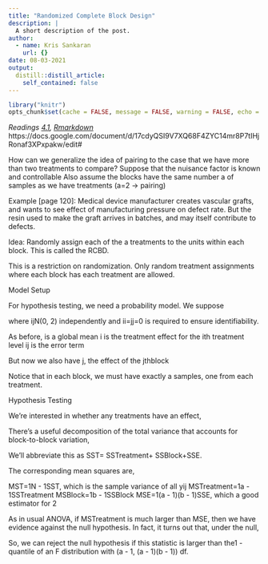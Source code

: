 ```yaml
---
title: "Randomized Complete Block Design"
description: |
  A short description of the post.
author:
  - name: Kris Sankaran
    url: {}
date: 08-03-2021
output:
  distill::distill_article:
    self_contained: false
---
```



```r
library("knitr")
opts_chunk$set(cache = FALSE, message = FALSE, warning = FALSE, echo = TRUE)
```

_Readings [4.1](), [Rmarkdown]()_
https://docs.google.com/document/d/17cdyQSI9V7XQ68F4ZYC14mr8P7tIHjRonaf3XPxpakw/edit#

How can we generalize the idea of pairing to the case that we have more than two treatments to compare?
Suppose that the nuisance factor is known and controllable
Also assume the blocks have the same number a of samples as we have treatments (a=2 → pairing)

Example [page 120]: Medical device manufacturer creates vascular grafts, and wants to see effect of manufacturing pressure on defect rate. But the resin used to make the graft arrives in batches, and may itself contribute to defects.

Idea: Randomly assign each of the a treatments to the units within each block. This is called the RCBD.

This is a restriction on randomization. Only random treatment assignments where each block has each treatment are allowed.

Model Setup

For hypothesis testing, we need a probability model. We suppose

where ijN(0, 2) independently and ii=jj=0 is required to ensure identifiability.

As before,
 is a global mean
i is the treatment effect for the ith treatment level
ij is the error term

But now we also have
j, the effect of the jthblock

Notice that in each block, we must have exactly a samples, one from each treatment.

Hypothesis Testing

We’re interested in whether any treatments have an effect,



There’s a useful decomposition of the total variance that accounts for block-to-block variation,


We’ll abbreviate this as SST= SSTreatment+ SSBlock+SSE. 

The corresponding mean squares are,

MST=1N - 1SST, which is the sample variance of all yij
MSTreatment=1a - 1SSTreatment
MSBlock=1b - 1SSBlock
MSE=1(a - 1)(b - 1)SSE, which a good estimator for 2

As in usual ANOVA, if MSTreatment is much larger than MSE, then we have evidence against the null hypothesis. In fact, it turns out that, under the null,



So, we can reject the null hypothesis if this statistic is larger than the1 -  quantile of an F distribution with (a - 1, (a - 1)(b - 1)) df.
